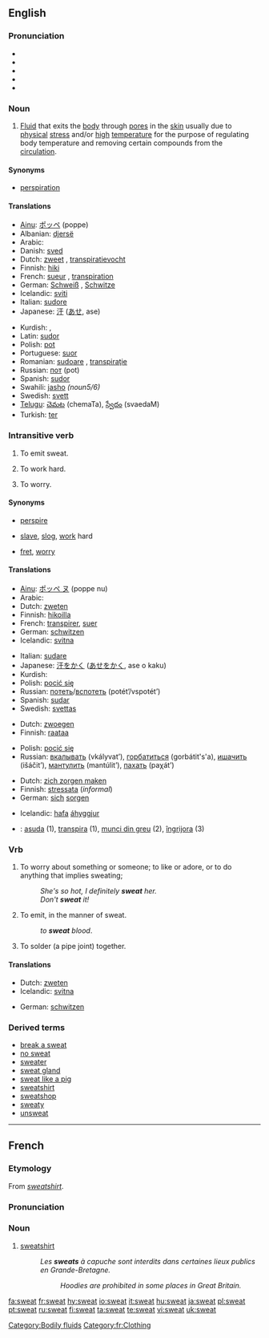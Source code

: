 {{wikipedia|dab=sweat (disambiguation)|sweat}}
==English==
{{see|sweats}}

===Pronunciation===
* {{enPR|swĕt}}
* {{IPA|/swɛt/}}
* {{SAMPA|/swEt/}}
*{{audio|en-us-sweat.ogg|Audio (US)}}
*{{rhymes|ɛt}}

===Noun===
{{wikipedia}}
{{en-noun|-}}

# {{physiology}} [[Fluid]] that exits the [[body]] through [[pore]]s in the [[skin]] usually due to [[physical]] [[stress]] and/or [[high]] [[temperature]] for the purpose of regulating body temperature and removing certain compounds from the [[circulation]].

====Synonyms====
*{{i-c|fluid that exits the body through pores}} [[perspiration]]

====Translations====

{{trans-top|fluid that exits the body through pores}}
*[[Ainu]]: [[ポッペ]] (poppe)
*Albanian: [[djersë]]
*Arabic: {{Arab|[[عرق]]}} {{IPAchar|(ʕáraq)}} {{m}}
*Danish: [[sved]] {{c}}
*Dutch: [[zweet]] {{n}}, [[transpiratievocht]] {{n}}
*Finnish: [[hiki]]
*French: [[sueur]] {{f}}, [[transpiration]] {{f}}
*German: [[Schweiß]] {{m}}, [[Schwitze]] {{f}}
*Icelandic: [[sviti]] {{m}}
*Italian: [[sudore]] {{m}}
*Japanese: [[汗]] ([[あせ]], ase)
{{trans-mid}}
*Kurdish: {{KUchar|[[ئاره‌ق]]}}, {{KUchar|[[ئاره‌قه‌]]}}
*Latin: [[sudor]] {{m}}
*Polish: [[pot#Polish|pot]] {{m}}
*Portuguese: [[suor]] {{m}}
*Romanian: [[sudoare]] {{f}}, [[transpiraţie]] {{f}}
*Russian: [[пот]] (pot) {{m}}
*Spanish: [[sudor]] {{m}}
*Swahili: [[jasho]] ''(noun5/6)''
*Swedish: [[svett]] {{n}}
*[[Telugu]]: [[చెమట]] (chemaTa), [[స్వేదం]] (svaedaM)
*Turkish: [[ter]]
{{trans-bottom}}

===Intransitive verb===
{{rfc-trverb|Intransitive verb}}
{{en-verb}}

# To emit sweat.
# {{informal}} To work hard.
# {{informal}} To worry.

====Synonyms====
*{{i-c|emit sweat}} [[perspire]]
*{{i-c|work hard}} [[slave]], [[slog]], [[work]] hard
*{{i-c|to worry}} [[fret]], [[worry]]

====Translations====
{{trans-top|emit sweat}}
*[[Ainu]]: [[ポッペ ヌ]] (poppe nu)
*Arabic: {{Arab|[[عرق]]}} {{IPAchar|(ʕáriqa)}}
*Dutch: [[zweten]]
*Finnish: [[hikoilla]]
*French: [[transpirer]], [[suer]]
*German: [[schwitzen]]
*Icelandic: [[svitna]]
{{trans-mid}}
*Italian: [[sudare]]
*Japanese: [[汗をかく]] ([[あせをかく]], ase o kaku)
*Kurdish: {{KUchar|[[ئاره‌ق]]}}
*Polish: [[pocić się]]
*Russian: [[потеть]]/[[вспотеть]] (potét’/vspotét’)
*Spanish: [[sudar]]
*Swedish: [[svettas]]
{{trans-bottom}}

{{trans-top|informal: work hard}}
<!--Note: add INFORMAL or SLANG terms to this table, where these exist-->
*Dutch: [[zwoegen]]
*Finnish: [[raataa]]
{{trans-mid}}
*Polish: [[pocić się]]
*Russian: [[вкалывать]] (vkályvat’), [[горбатиться]] (gorbátit's'a), [[ишачить]] (išáčit’), [[мантулить]] (mantúlit’), [[пахать]] (paχát’)
{{trans-bottom}}

{{trans-top|informal: worry}}
<!--Note: add INFORMAL or SLANG terms to this table, where these exist-->
*Dutch: [[zich zorgen maken]]
*Finnish: [[stressata]] (''informal'')
*German: [[sich]] [[sorgen]]<!--is this informal? ... No.-->
{{trans-mid}}
*Icelandic: [[hafa]] [[áhyggjur]]
{{trans-bottom}}

{{checktrans}}
*{{ttbc|Romanian}}: [[asuda]] (1), [[transpira]] (1), [[munci din greu]] (2), [[îngrijora]] (3)
{{trans-bottom}}

===Vrb===
{{en-verb}}

# {{transitive|idiom}} To worry about something or someone; to like or adore, or to do anything that implies sweating;
#: ''She's so hot, I definitely '''sweat''' her.''
#: ''Don't '''sweat''' it!''
# {{transitive}} To emit, in the manner of sweat.
#:''to '''sweat''' blood''.
# {{intransitive|plumbing}} To solder (a pipe joint) together.

====Translations====
{{trans-top|emit in the manner of sweat}}
*Dutch: [[zweten]]
*Icelandic: [[svitna]]
{{trans-mid}}
*German: [[schwitzen]]
{{trans-bottom}}

{{trans-top|solder together}}
{{trans-mid}}
{{trans-bottom}}

===Derived terms===
*[[break a sweat]]
*[[no sweat]]
*[[sweater]]
*[[sweat gland]]
*[[sweat like a pig]]
*[[sweatshirt]]
*[[sweatshop]]
*[[sweaty]]
*[[unsweat]]
[[Category:Bodily fluids]]

----

==French==

===Etymology===
From {{E.|fr}} ''[[sweatshirt]]''.

===Pronunciation===
{{rfp}}

===Noun===
{{fr-noun|m}}

# [[sweatshirt]]
#: ''Les '''sweats''' à capuche sont interdits dans certaines lieux publics en Grande-Bretagne.''
#:: ''Hoodies are prohibited in some places in Great Britain.''

[[Category:fr:Clothing]]
[[fa:sweat]]
[[fr:sweat]]
[[hy:sweat]]
[[io:sweat]]
[[it:sweat]]
[[hu:sweat]]
[[ja:sweat]]
[[pl:sweat]]
[[pt:sweat]]
[[ru:sweat]]
[[fi:sweat]]
[[ta:sweat]]
[[te:sweat]]
[[vi:sweat]]
[[uk:sweat]]